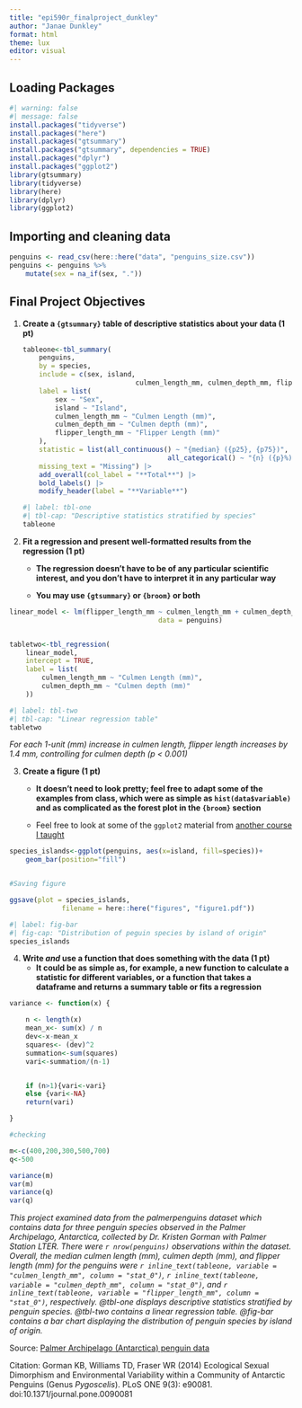 ```yaml
---
title: "epi590r_finalproject_dunkley"
author: "Janae Dunkley"
format: html
theme: lux
editor: visual
---
```


## Loading Packages

```r
#| warning: false
#| message: false
install.packages("tidyverse")
install.packages("here")
install.packages("gtsummary")
install.packages("gtsummary", dependencies = TRUE)
install.packages("dplyr")
install.packages("ggplot2")
library(gtsummary)
library(tidyverse)
library(here)
library(dplyr)
library(ggplot2)
```

## Importing and cleaning data

```r
penguins <- read_csv(here::here("data", "penguins_size.csv"))
penguins <- penguins %>%
	mutate(sex = na_if(sex, "."))
```

## Final Project Objectives

1.  **Create a `{gtsummary}` table of descriptive statistics about your data (1 pt)**

    ```r
    tableone<-tbl_summary(
    	penguins,
    	by = species,
    	include = c(sex, island,
    							culmen_length_mm, culmen_depth_mm, flipper_length_mm),
    	label = list(
    		sex ~ "Sex",
    		island ~ "Island",
    		culmen_length_mm ~ "Culmen Length (mm)",
    		culmen_depth_mm ~ "Culmen depth (mm)",
    		flipper_length_mm ~ "Flipper Length (mm)"
    	),
    	statistic = list(all_continuous() ~ "{median} ({p25}, {p75})",
    									all_categorical() ~ "{n} ({p}%)"),
    	missing_text = "Missing") |>
    	add_overall(col_label = "**Total**") |>
    	bold_labels() |>
    	modify_header(label = "**Variable**")
    ```

    ```r
    #| label: tbl-one
    #| tbl-cap: "Descriptive statistics stratified by species"
    tableone
    ```

2.  **Fit a regression and present well-formatted results from the regression (1 pt)**

    -   **The regression doesn’t have to be of any particular scientific interest, and you don’t have to interpret it in any particular way**

    -   **You may use `{gtsummary}` or `{broom}` or both**

```r
linear_model <- lm(flipper_length_mm ~ culmen_length_mm + culmen_depth_mm,
									 data = penguins)


tabletwo<-tbl_regression(
	linear_model,
	intercept = TRUE,
	label = list(
		culmen_length_mm ~ "Culmen Length (mm)",
		culmen_depth_mm ~ "Culmen depth (mm)"
	))
```

```r
#| label: tbl-two
#| tbl-cap: "Linear regression table"
tabletwo
```

*For each 1-unit (mm) increase in culmen length, flipper length increases by 1.4 mm, controlling for culmen depth (p \< 0.001)*

3.  **Create a figure (1 pt)**
    -   **It doesn’t need to look pretty; feel free to adapt some of the examples from class, which were as simple as `hist(data$variable)` and as complicated as the forest plot in the `{broom}` section**

    -   Feel free to look at some of the `ggplot2` material from [another course I taught](https://id543.louisahsmith.com/pages/day_4)

```r
species_islands<-ggplot(penguins, aes(x=island, fill=species))+
	geom_bar(position="fill")


#Saving figure

ggsave(plot = species_islands,
			 filename = here::here("figures", "figure1.pdf"))
```

```r
#| label: fig-bar
#| fig-cap: "Distribution of peguin species by island of origin"
species_islands
```

4.  **Write *and* use a function that does something with the data (1 pt)**
    -   **It could be as simple as, for example, a new function to calculate a statistic for different variables, or a function that takes a dataframe and returns a summary table or fits a regression**

```r
variance <- function(x) {

	n <- length(x)
	mean_x<- sum(x) / n
	dev<-x-mean_x
	squares<- (dev)^2
	summation<-sum(squares)
	vari<-summation/(n-1)


	if (n>1){vari<-vari}
	else {vari<-NA}
	return(vari)

}

#checking

m<-c(400,200,300,500,700)
q<-500

variance(m)
var(m)
variance(q)
var(q)
```

*This project examined data from the palmerpenguins dataset which contains data for three penguin species observed in the Palmer Archipelago, Antarctica, collected by Dr. Kristen Gorman with Palmer Station LTER. There were `r nrow(penguins)` observations within the dataset. Overall, the median culmen length (mm), culmen depth (mm), and flipper length (mm) for the penguins were `r inline_text(tableone, variable = "culmen_length_mm", column = "stat_0")`, `r inline_text(tableone, variable = "culmen_depth_mm", column = "stat_0")`, and `r inline_text(tableone, variable = "flipper_length_mm", column = "stat_0")`, respectively. @tbl-one displays descriptive statistics stratified by penguin species. @tbl-two contains a linear regression table. @fig-bar contains a bar chart displaying the distribution of penguin species by island of origin.*

Source: [Palmer Archipelago (Antarctica) penguin data](https://www.kaggle.com/datasets/parulpandey/palmer-archipelago-antarctica-penguin-data?resource=download&select=penguins_size.csv)

Citation: Gorman KB, Williams TD, Fraser WR (2014) Ecological Sexual Dimorphism and Environmental Variability within a Community of Antarctic Penguins (Genus *Pygoscelis*). PLoS ONE 9(3): e90081. doi:10.1371/journal.pone.0090081
